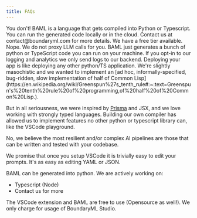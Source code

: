 ```yaml
---
title: FAQs
---
```


<AccordionGroup>
 <Accordion title="How do I run BAML code">
You don't! BAML is a language that gets compiled into Python or Typescript. You can run the generated code locally or in the cloud.
 </Accordion>
  <Accordion title="What's the pricing?">
Contact us at contact@boundaryml.com for more details. We have a free tier available.
 </Accordion>
 <Accordion title="How do I run this locally? Does it add a new dependency?">
Nope. We do not proxy LLM calls for you. BAML just generates a bunch of python or TypeScript code you can run on your machine. If you opt-in to our logging and analytics we only send logs to our backend. Deploying your app is like deploying any other python/TS application.

  </Accordion>
  <Accordion title="Why make a new language?">
We're slightly masochistic and we wanted to implement an [ad hoc, informally-specified, bug-ridden, slow implementation of half of Common Lisp](https://en.wikipedia.org/wiki/Greenspun%27s_tenth_rule#:~:text=Greenspun's%20tenth%20rule%20of%20programming,of%20half%20of%20Common%20Lisp.).

But in all seriousness, we were inspired by [Prisma](https://www.prisma.io/) and JSX, and we love working with strongly typed languages. Building our own compiler has allowed us to implement features no other python or typescript library can, like the VSCode playground.

  </Accordion>

<Accordion title="Can I edit prompts using a no-code solution?">
  No, we believe the most resilient and/or complex AI pipelines are those that can be written and tested with your codebase.

  We promise that once you setup VSCode it is trivially easy to edit your prompts. It's as easy as editing YAML or JSON.
</Accordion>

<Accordion title="What languages are supported?">
  BAML can be generated into python. We are actively working on:
  <ul>
    <li>Typescript (Node)</li>
    <li>
      <Tooltip tip="Join the discord!">Contact us for more</Tooltip>
    </li>
  </ul>
</Accordion>

  <Accordion title="How much does this cost?">
    The VSCode extension and BAML are free to use (Opensource as well!). We only charge for usage of
    BoundaryML Studio.
  </Accordion>
</AccordionGroup>
